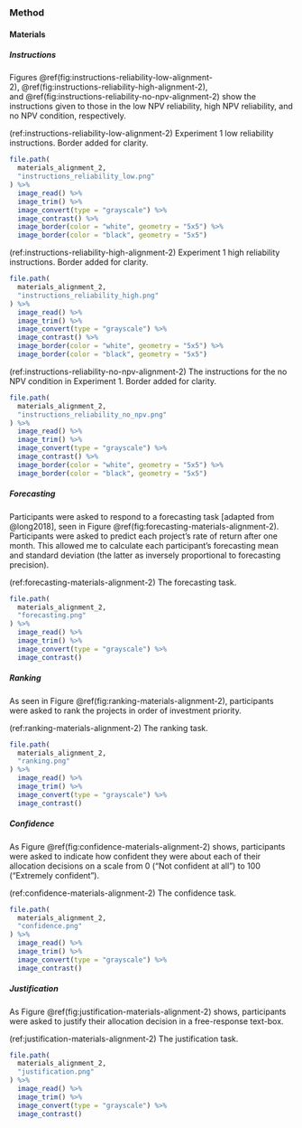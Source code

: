### Method

#### Materials

##### Instructions {#instructions-materials-alignment-2-appendix}

Figures \@ref(fig:instructions-reliability-low-alignment-2), \@ref(fig:instructions-reliability-high-alignment-2),
and \@ref(fig:instructions-reliability-no-npv-alignment-2) show the instructions
given to those in the low NPV reliability, high NPV reliability, and no NPV
condition, respectively.

(ref:instructions-reliability-low-alignment-2) Experiment 1 low reliability instructions. Border added for clarity.

```r
file.path(
  materials_alignment_2,
  "instructions_reliability_low.png"
) %>%
  image_read() %>%
  image_trim() %>%
  image_convert(type = "grayscale") %>%
  image_contrast() %>%
  image_border(color = "white", geometry = "5x5") %>%
  image_border(color = "black", geometry = "5x5")
```

(ref:instructions-reliability-high-alignment-2) Experiment 1 high reliability instructions. Border added for clarity.

```r
file.path(
  materials_alignment_2,
  "instructions_reliability_high.png"
) %>%
  image_read() %>%
  image_trim() %>%
  image_convert(type = "grayscale") %>%
  image_contrast() %>%
  image_border(color = "white", geometry = "5x5") %>%
  image_border(color = "black", geometry = "5x5")
```

(ref:instructions-reliability-no-npv-alignment-2) The instructions for the no NPV condition in Experiment 1. Border added for clarity.

```r
file.path(
  materials_alignment_2,
  "instructions_reliability_no_npv.png"
) %>%
  image_read() %>%
  image_trim() %>%
  image_convert(type = "grayscale") %>%
  image_contrast() %>%
  image_border(color = "white", geometry = "5x5") %>%
  image_border(color = "black", geometry = "5x5")
```

##### Forecasting {#forecasting-materials-alignment-2}

Participants were asked to respond to a forecasting task [adapted from
@long2018], seen in Figure \@ref(fig:forecasting-materials-alignment-2).
Participants were asked to predict each project’s rate of return after one
month. This allowed me to calculate each participant’s forecasting mean and
standard deviation (the latter as inversely proportional to forecasting
precision).

(ref:forecasting-materials-alignment-2) The forecasting task.

```r
file.path(
  materials_alignment_2,
  "forecasting.png"
) %>%
  image_read() %>%
  image_trim() %>%
  image_convert(type = "grayscale") %>%
  image_contrast()
```

##### Ranking {#ranking-materials-alignment-2}

As seen in Figure \@ref(fig:ranking-materials-alignment-2), participants were
asked to rank the projects in order of investment priority.

(ref:ranking-materials-alignment-2) The ranking task.

```r
file.path(
  materials_alignment_2,
  "ranking.png"
) %>%
  image_read() %>%
  image_trim() %>%
  image_convert(type = "grayscale") %>%
  image_contrast()
```

##### Confidence {#confidence-materials-alignment-2}

As Figure \@ref(fig:confidence-materials-alignment-2) shows, participants were
asked to indicate how confident they were about each of their allocation
decisions on a scale from 0 ("Not confident at all") to 100 ("Extremely
confident").

(ref:confidence-materials-alignment-2) The confidence task.

```r
file.path(
  materials_alignment_2,
  "confidence.png"
) %>%
  image_read() %>%
  image_trim() %>%
  image_convert(type = "grayscale") %>%
  image_contrast()
```

##### Justification {#justification-materials-alignment-2}

As Figure \@ref(fig:justification-materials-alignment-2) shows, participants
were asked to justify their allocation decision in a free-response text-box.

(ref:justification-materials-alignment-2) The justification task.

```r
file.path(
  materials_alignment_2,
  "justification.png"
) %>%
  image_read() %>%
  image_trim() %>%
  image_convert(type = "grayscale") %>%
  image_contrast()
```
